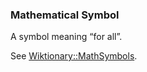 ===Mathematical Symbol===

A symbol meaning &ldquo;for all&rdquo;.

See [[Wiktionary::MathSymbols]].